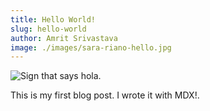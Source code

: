 ```yaml
---
title: Hello World!
slug: hello-world
author: Amrit Srivastava
image: ./images/sara-riano-hello.jpg
---
```


![Sign that says hola.](./images/sara-riano-hello.jpg)

This is my first blog post. I wrote it with MDX!.
